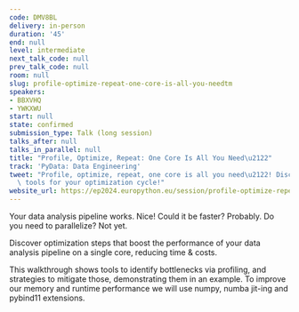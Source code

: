 ```yaml
---
code: DMV8BL
delivery: in-person
duration: '45'
end: null
level: intermediate
next_talk_code: null
prev_talk_code: null
room: null
slug: profile-optimize-repeat-one-core-is-all-you-needtm
speakers:
- BBXVHQ
- YWKXWU
start: null
state: confirmed
submission_type: Talk (long session)
talks_after: null
talks_in_parallel: null
title: "Profile, Optimize, Repeat: One Core Is All You Need\u2122"
track: 'PyData: Data Engineering'
tweet: "Profile, optimize, repeat, one core is all you need\u2122! Discover handy\
  \ tools for your optimization cycle!"
website_url: https://ep2024.europython.eu/session/profile-optimize-repeat-one-core-is-all-you-needtm
---
```


Your data analysis pipeline works. Nice!
Could it be faster? Probably.
Do you need to parallelize? Not yet.

Discover optimization steps that boost the performance of your data analysis pipeline on a single core, reducing time & costs.

This walkthrough shows tools to identify bottlenecks via profiling, and strategies to mitigate those, demonstrating them in an example. To improve our memory and runtime performance we will use numpy, numba jit-ing and pybind11 extensions.
